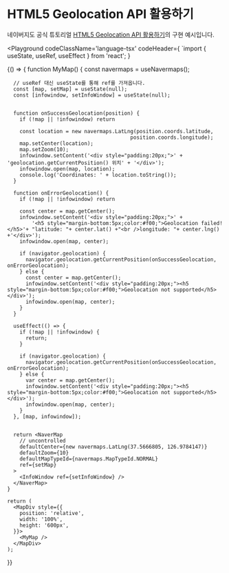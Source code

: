 
# HTML5 Geolocation API 활용하기

네이버지도 공식 튜토리얼 [HTML5 Geolocation API 활용하기](https://navermaps.github.io/maps.js.ncp/docs/tutorial-6-map-geolocation.example.html)의 구현 예시입니다.

<Playground
  codeClassName='language-tsx'
  codeHeader={
`import { useState, useRef, useEffect } from 'react';
  }
>
  {() => {
    function MyMap() {
      const navermaps = useNavermaps();

      // useRef 대신 useState를 통해 ref를 가져옵니다.
      const [map, setMap] = useState(null);
      const [infowindow, setInfoWindow] = useState(null);


      function onSuccessGeolocation(position) {
        if (!map || !infowindow) return

        const location = new navermaps.LatLng(position.coords.latitude,
                                            position.coords.longitude);
        map.setCenter(location);
        map.setZoom(10);
        infowindow.setContent('<div style="padding:20px;">' + 'geolocation.getCurrentPosition() 위치' + '</div>');
        infowindow.open(map, location);
        console.log('Coordinates: ' + location.toString());
      }

      function onErrorGeolocation() {
        if (!map || !infowindow) return

        const center = map.getCenter();
        infowindow.setContent('<div style="padding:20px;">' +
            '<h5 style="margin-bottom:5px;color:#f00;">Geolocation failed!</h5>'+ "latitude: "+ center.lat() +"<br />longitude: "+ center.lng() +'</div>');
        infowindow.open(map, center);

        if (navigator.geolocation) {
          navigator.geolocation.getCurrentPosition(onSuccessGeolocation, onErrorGeolocation);
        } else {
          const center = map.getCenter();
          infowindow.setContent('<div style="padding:20px;"><h5 style="margin-bottom:5px;color:#f00;">Geolocation not supported</h5></div>');
          infowindow.open(map, center);
        }
      }

      useEffect(() => {
        if (!map || !infowindow) {
          return;
        }

        if (navigator.geolocation) {
          navigator.geolocation.getCurrentPosition(onSuccessGeolocation, onErrorGeolocation);
        } else {
          var center = map.getCenter();
          infowindow.setContent('<div style="padding:20px;"><h5 style="margin-bottom:5px;color:#f00;">Geolocation not supported</h5></div>');
          infowindow.open(map, center);
        }
      }, [map, infowindow]);


      return <NaverMap     
        // uncontrolled
        defaultCenter={new navermaps.LatLng(37.5666805, 126.9784147)}
        defaultZoom={10}
        defaultMapTypeId={navermaps.MapTypeId.NORMAL}
        ref={setMap}
      >
        <InfoWindow ref={setInfoWindow} />
      </NaverMap>
    }

    return (
      <MapDiv style={{
        position: 'relative',
        width: '100%',
        height: '600px',
      }}>
        <MyMap />
      </MapDiv>
    );
  }}
</Playground>
